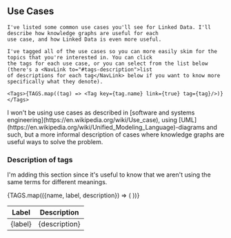 
<Content>
    <h2 className="subtitle">Use Cases</h2>

    I've listed some common use cases you'll see for Linked Data. I'll describe how knowledge graphs are useful for each
    use case, and how Linked Data is even more useful.

    I've tagged all of the use cases so you can more easily skim for the topics that you're interested in. You can click
    the tags for each use case, or you can select from the list below (there's a <NavLink to="#tags-description">list
    of descriptions for each tag</NavLink> below if you want to know more specifically what they denote).

    <Tags>{TAGS.map((tag) => <Tag key={tag.name} link={true} tag={tag}/>)}</Tags>
</Content>

<BusinessGuideUseCases/>

<AuthorNote title="On the term use case">
    I won't be using use cases as described in [software and systems
    engineering](https://en.wikipedia.org/wiki/Use_case), using
    [UML](https://en.wikipedia.org/wiki/Unified_Modeling_Language)-diagrams and such, but a more informal description of
    cases where knowledge graphs are useful ways to solve the problem.
</AuthorNote>

<Content id="tags-description">
    <h3 className="subtitle">Description of tags</h3>
    <p>I'm adding this section since it's useful to know that we aren't using the same terms for different meanings.</p>
    <table className="table is-striped is-">
        <thead>
        <tr>
            <th>Label</th>
            <th>Description</th>
        </tr>
        </thead>
        <tbody>
        {TAGS.map(({name, label, description}) => (
            <tr key={name}>
                <td>{label}</td>
                <td>{description}</td>
            </tr>
        ))}
        </tbody>
    </table>
</Content>